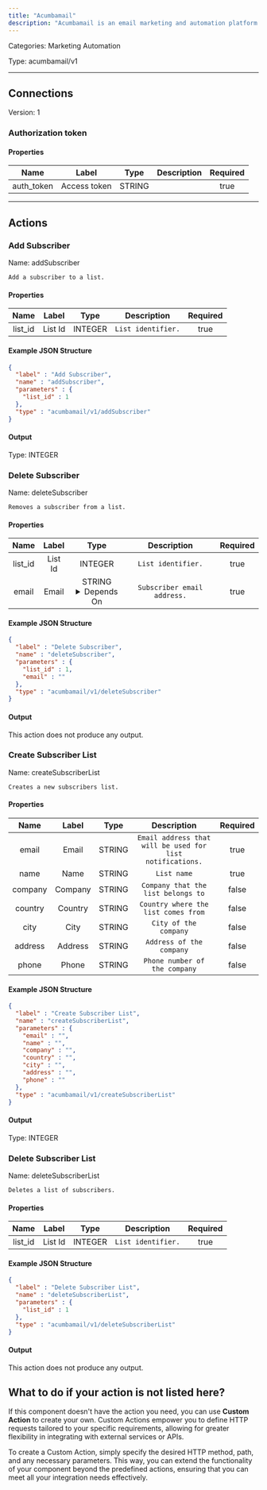 ```yaml
---
title: "Acumbamail"
description: "Acumbamail is an email marketing and automation platform that allows users to create, manage, and analyze email campaigns, newsletters, and SMS marketing with an intuitive interface and API integration."
---
```



Categories: Marketing Automation


Type: acumbamail/v1

<hr />



## Connections

Version: 1


### Authorization token

#### Properties

|      Name       |      Label     |     Type     |     Description     | Required |
|:---------------:|:--------------:|:------------:|:-------------------:|:--------:|
| auth_token | Access token | STRING |  | true |





<hr />


## Actions


### Add Subscriber
Name: addSubscriber

`Add a subscriber to a list.`

#### Properties

|      Name       |      Label     |     Type     |     Description     | Required |
|:---------------:|:--------------:|:------------:|:-------------------:|:--------:|
| list_id | List Id | INTEGER | `List identifier.` | true |

#### Example JSON Structure
```json
{
  "label" : "Add Subscriber",
  "name" : "addSubscriber",
  "parameters" : {
    "list_id" : 1
  },
  "type" : "acumbamail/v1/addSubscriber"
}
```

#### Output



Type: INTEGER








### Delete Subscriber
Name: deleteSubscriber

`Removes a subscriber from a list.`

#### Properties

|      Name       |      Label     |     Type     |     Description     | Required |
|:---------------:|:--------------:|:------------:|:-------------------:|:--------:|
| list_id | List Id | INTEGER | `List identifier.` | true |
| email | Email | STRING <details> <summary> Depends On </summary> list_id </details> | `Subscriber email address.` | true |

#### Example JSON Structure
```json
{
  "label" : "Delete Subscriber",
  "name" : "deleteSubscriber",
  "parameters" : {
    "list_id" : 1,
    "email" : ""
  },
  "type" : "acumbamail/v1/deleteSubscriber"
}
```

#### Output

This action does not produce any output.




### Create Subscriber List
Name: createSubscriberList

`Creates a new subscribers list.`

#### Properties

|      Name       |      Label     |     Type     |     Description     | Required |
|:---------------:|:--------------:|:------------:|:-------------------:|:--------:|
| email | Email | STRING | `Email address that will be used for list notifications.` | true |
| name | Name | STRING | `List name` | true |
| company | Company | STRING | `Company that the list belongs to` | false |
| country | Country | STRING | `Country where the list comes from` | false |
| city | City | STRING | `City of the company` | false |
| address | Address | STRING | `Address of the company` | false |
| phone | Phone | STRING | `Phone number of the company` | false |

#### Example JSON Structure
```json
{
  "label" : "Create Subscriber List",
  "name" : "createSubscriberList",
  "parameters" : {
    "email" : "",
    "name" : "",
    "company" : "",
    "country" : "",
    "city" : "",
    "address" : "",
    "phone" : ""
  },
  "type" : "acumbamail/v1/createSubscriberList"
}
```

#### Output



Type: INTEGER








### Delete Subscriber List
Name: deleteSubscriberList

`Deletes a list of subscribers.`

#### Properties

|      Name       |      Label     |     Type     |     Description     | Required |
|:---------------:|:--------------:|:------------:|:-------------------:|:--------:|
| list_id | List Id | INTEGER | `List identifier.` | true |

#### Example JSON Structure
```json
{
  "label" : "Delete Subscriber List",
  "name" : "deleteSubscriberList",
  "parameters" : {
    "list_id" : 1
  },
  "type" : "acumbamail/v1/deleteSubscriberList"
}
```

#### Output

This action does not produce any output.






## What to do if your action is not listed here?

If this component doesn't have the action you need, you can use **Custom Action** to create your own. Custom Actions empower you to define HTTP requests tailored to your specific requirements, allowing for greater flexibility in integrating with external services or APIs.

To create a Custom Action, simply specify the desired HTTP method, path, and any necessary parameters. This way, you can extend the functionality of your component beyond the predefined actions, ensuring that you can meet all your integration needs effectively.

